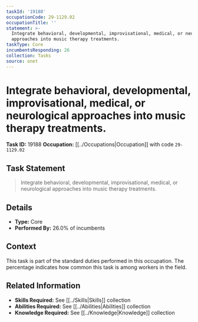 ```yaml
---
taskId: '19188'
occupationCode: 29-1129.02
occupationTitle: ''
statement: >-
  Integrate behavioral, developmental, improvisational, medical, or neurological
  approaches into music therapy treatments.
taskType: Core
incumbentsResponding: 26
collection: Tasks
source: onet
---
```

# Integrate behavioral, developmental, improvisational, medical, or neurological approaches into music therapy treatments.

**Task ID:** 19188
**Occupation:** [[../Occupations|Occupation]] with code `29-1129.02`

## Task Statement

> Integrate behavioral, developmental, improvisational, medical, or neurological approaches into music therapy treatments.

## Details

- **Type:** Core
- **Performed By:** 26.0% of incumbents

## Context

This task is part of the standard duties performed in this occupation. The percentage indicates how common this task is among workers in the field.

## Related Information

- **Skills Required:** See [[../Skills|Skills]] collection
- **Abilities Required:** See [[../Abilities|Abilities]] collection
- **Knowledge Required:** See [[../Knowledge|Knowledge]] collection

